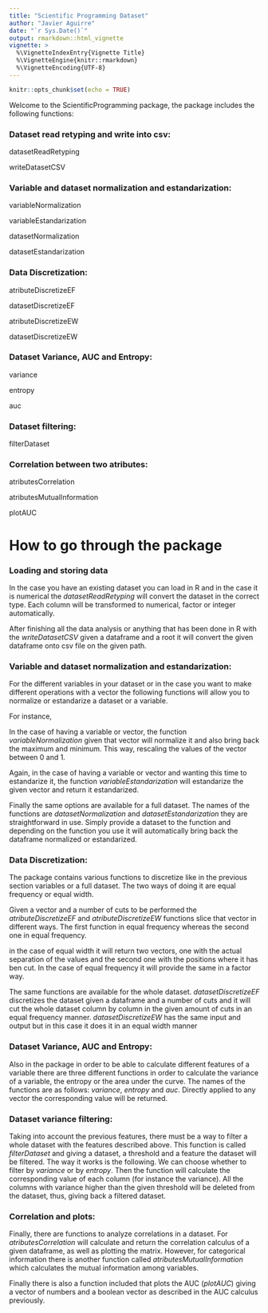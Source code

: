 ```yaml
---
title: "Scientific Programming Dataset"
author: "Javier Aguirre"
date: "`r Sys.Date()`"
output: rmarkdown::html_vignette
vignette: >
  %\VignetteIndexEntry{Vignette Title}
  %\VignetteEngine{knitr::rmarkdown}
  %\VignetteEncoding{UTF-8}
---
```


```r
knitr::opts_chunk$set(echo = TRUE)
```

Welcome to the ScientificProgramming package, the package includes the following functions:

### Dataset read retyping and write into csv:

datasetReadRetyping

writeDatasetCSV

### Variable and dataset normalization and estandarization:

variableNormalization

variableEstandarization

datasetNormalization

datasetEstandarization

### Data Discretization:

atributeDiscretizeEF

datasetDiscretizeEF

atributeDiscretizeEW

datasetDiscretizeEW

### Dataset Variance, AUC and Entropy:

variance

entropy

auc


### Dataset filtering:

filterDataset

### Correlation between two atributes:

atributesCorrelation

atributesMutualInformation

plotAUC


# How to go through the package

### Loading and storing data

In the case you have an existing dataset you can load in R and in the case it is numerical the *datasetReadRetyping* will convert the dataset in the correct type. Each column will be transformed to numerical, factor or integer automatically.

After finishing all the data analysis or anything that has been done in R with the *writeDatasetCSV* given a dataframe and a root it will convert the given dataframe onto csv file on the given path.


### Variable and dataset normalization and estandarization:

For the different variables in your dataset or in the case you want to make different operations with a vector the following functions will allow you to normalize or estandarize a dataset or a variable. 

For instance, 

In the case of having a variable or vector, the function *variableNormalization* given that vector will normalize it and also bring back the maximum and minimum. This way, rescaling the values of the vector between 0 and 1.

Again, in the case of having a variable or vector and wanting this time to estandarize it, the function *variableEstandarization* will estandarize the given vector and return it estandarized.

Finally the same options are available for a full dataset. The names of the functions are *datasetNormalization* and *datasetEstandarization* they are straightforward in use. Simply provide a dataset to the function and depending on the function you use it will automatically bring back the dataframe normalized or estandarized.


### Data Discretization:

The package contains various functions to discretize like in the previous section variables or a full dataset. The two ways of doing it are equal frequency or equal width.


Given a vector and a number of cuts to be performed the *atributeDiscretizeEF* and *atributeDiscretizeEW* functions slice that vector in different ways. The first function in equal frequency whereas the second one in equal frequency.

in the case of equal width it will return two vectors, one with the actual separation of the values and the second one with the positions where it has ben cut. In the case of equal frequency it will provide the same in a factor way.


The same functions are available for the whole dataset. *datasetDiscretizeEF* discretizes the dataset given a dataframe and a number of cuts and it will cut the whole dataset column by column in the given amount of cuts in an equal frequency manner. *datasetDiscretizeEW* has the same input and output but in this case it does it in an equal width manner



### Dataset Variance, AUC and Entropy:

Also in the package in order to be able to calculate different features of a variable there are three different functions in order to calculate the variance of a variable, the entropy or the area under the curve. The names of the functions are as follows: *variance*, *entropy* and *auc*. Directly applied to any vector the corresponding value will be returned.

### Dataset variance filtering:

Taking into account the previous features, there must be a way to filter a whole dataset with the features described above. This function is called *filterDataset* and giving a dataset, a threshold and a feature the dataset will be filtered. The way it works is the following. We can choose whether to filter by *variance* or by *entropy*. Then the function will calculate the corresponding value of each column (for instance the variance). All the columns with variance higher than the given threshold will be deleted from the dataset, thus, giving back a filtered dataset.

### Correlation and plots:

Finally, there are functions to analyze correlations in a dataset. For *atributesCorrelation* will calculate and return the correlation calculus of a given dataframe, as well as plotting the matrix. However, for categorical information there is another function called *atributesMutualInformation* which calculates the mutual information among variables.

Finally there is also a function included that plots the AUC (*plotAUC*) giving a vector of numbers and a boolean vector as described in the AUC calculus previously.
